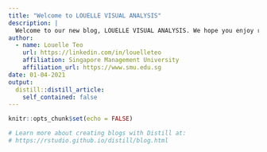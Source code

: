 ```yaml
---
title: "Welcome to LOUELLE VISUAL ANALYSIS"
description: |
  Welcome to our new blog, LOUELLE VISUAL ANALYSIS. We hope you enjoy reading what we have to say!
author:
  - name: Louelle Teo 
    url: https://linkedin.com/in/louelleteo
    affiliation: Singapore Management University
    affiliation_url: https://www.smu.edu.sg
date: 01-04-2021
output:
  distill::distill_article:
    self_contained: false
---
```


```r
knitr::opts_chunk$set(echo = FALSE)

# Learn more about creating blogs with Distill at:
# https://rstudio.github.io/distill/blog.html

```



